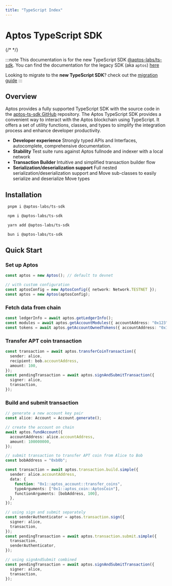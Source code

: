 ```yaml
---
title: "TypeScript Index"
---
```



# Aptos TypeScript SDK

{/* <!---
TODO remove soon - after 12/18/2023
--> */}

:::note
This documentation is for the new TypeScript SDK [@aptos-labs/ts-sdk](https://github.com/aptos-labs/aptos-ts-sdk). You can find the documentation for the legacy SDK (aka `aptos`) [here](../legacy-ts-sdk/index.md)

Looking to migrate to the **new TypeScript SDK**? check out the [migration guide](./migration-guide.md)
:::

## Overview

Aptos provides a fully supported TypeScript SDK with the source code in the [aptos-ts-sdk GitHub](https://github.com/aptos-labs/aptos-ts-sdk) repository.
The Aptos TypeScript SDK provides a convenient way to interact with the Aptos blockchain using TypeScript. It offers a set of utility functions, classes, and types to simplify the integration process and enhance developer productivity.

- **Developer experience** Strongly typed APIs and Interfaces, autocomplete, comprehensive documentation.
- **Stability** Test suite runs against Aptos fullnode and indexer with a local network
- **Transaction Builder** Intuitive and simplified transaction builder flow
- **Serialization/deserialization support** Full nested serialization/deserialization support and Move sub-classes to easily serialize and deserialize Move types

## Installation

<Tabs groupId="install-sdk">
  <TabItem value="pnpm" label="pnpm">

```bash
 pnpm i @aptos-labs/ts-sdk
```

  </TabItem>
  <TabItem value="npm" label="npm">

```bash
 npm i @aptos-labs/ts-sdk
```

  </TabItem>
  <TabItem value="yarn" label="yarn">

```bash
 yarn add @aptos-labs/ts-sdk
```

  </TabItem>
    <TabItem value="bun" label="bun">

```bash
 bun i @aptos-labs/ts-sdk
```

  </TabItem>
</Tabs>

## Quick Start

### Set up Aptos

```ts
const aptos = new Aptos(); // default to devnet

// with custom configuration
const aptosConfig = new AptosConfig({ network: Network.TESTNET });
const aptos = new Aptos(aptosConfig);
```

### Fetch data from chain

```ts
const ledgerInfo = await aptos.getLedgerInfo();
const modules = await aptos.getAccountModules({ accountAddress: "0x123" });
const tokens = await aptos.getAccountOwnedTokens({ accountAddress: "0x123" });
```

### Transfer APT coin transaction

```ts
const transaction = await aptos.transferCoinTransaction({
  sender: alice,
  recipient: bob.accountAddress,
  amount: 100,
});
const pendingTransaction = await aptos.signAndSubmitTransaction({
  signer: alice,
  transaction,
});
```

### Build and submit transaction

```ts
// generate a new account key pair
const alice: Account = Account.generate();

// create the account on chain
await aptos.fundAccount({
  accountAddress: alice.accountAddress,
  amount: 100000000,
});

// submit transaction to transfer APT coin from Alice to Bob
const bobAddress = "0xb0b";

const transaction = await aptos.transaction.build.simple({
  sender: alice.accountAddress,
  data: {
    function: "0x1::aptos_account::transfer_coins",
    typeArguments: ["0x1::aptos_coin::AptosCoin"],
    functionArguments: [bobAddress, 100],
  },
});

// using sign and submit separately
const senderAuthenticator = aptos.transaction.sign({
  signer: alice,
  transaction,
});
const pendingTransaction = await aptos.transaction.submit.simple({
  transaction,
  senderAuthenticator,
});

// using signAndSubmit combined
const pendingTransaction = await aptos.signAndSubmitTransaction({
  signer: alice,
  transaction,
});
```
